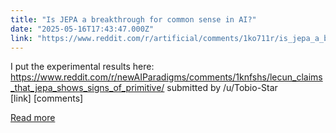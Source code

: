 ```yaml
---
title: "Is JEPA a breakthrough for common sense in AI?"
date: "2025-05-16T17:43:47.000Z"
link: "https://www.reddit.com/r/artificial/comments/1ko711r/is_jepa_a_breakthrough_for_common_sense_in_ai/"
---
```


I put the experimental results here: https://www.reddit.com/r/newAIParadigms/comments/1knfshs/lecun_claims_that_jepa_shows_signs_of_primitive/
    submitted by    /u/Tobio-Star  
 [link]   [comments]

[Read more](https://www.reddit.com/r/artificial/comments/1ko711r/is_jepa_a_breakthrough_for_common_sense_in_ai/)
